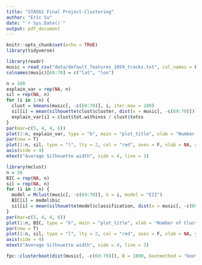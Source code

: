 ```yaml
---
title: "STA561 Final Project-Clustering"
author: "Eric Su"
date: "`r Sys.Date()`"
output: pdf_document
---
```


```r
knitr::opts_chunk$set(echo = TRUE)
library(tidyverse)
```

```r
library(readr)
music = read_csv("data/default_features_1059_tracks.txt", col_names = FALSE)
colnames(music)[69:70] = c("lat", "lon")
```

```r
n = 100
explain_var = rep(NA, n)
sil = rep(NA, n)
for (i in 1:n) {
  clust = kmeans(music[, -c(69:70)], i, iter.max = 100)
  sil[i] = mean(silhouette(clust$cluster, dist(x = music[, -c(69:70)])))
  explain_var[i] = clust$tot.withinss / clust$totss
}
par(mar=c(5, 4, 4, 6))
plot(1:n, explain_var, type = "b", main = "plot_title", xlab = "Number of Clusters", ylab = "Within groups sum of squares")
par(new = T)
plot(1:n, sil, type = "l", lty = 2, col = "red", axes = F, xlab = NA, ylab = NA)
axis(side = 4)
mtext("Average Silhouette width", side = 4, line = 3)
```

```r
library(mclust)
n = 30
BIC = rep(NA, n)
sil = rep(NA, n)
for (i in 1:n) {
  model = Mclust(music[, -c(69:70)], G = i, model = "EII")
  BIC[i] = model$bic
  sil[i] = mean(silhouette(model$classification, dist(x = music[, -c(69:70)])))
}
par(mar=c(5, 4, 4, 6))
plot(1:n, BIC, type = "b", main = "plot_title", xlab = "Number of Clusters", ylab = "BIC")
par(new = T)
plot(1:n, sil, type = "l", lty = 2, col = "red", axes = F, xlab = NA, ylab = NA)
axis(side = 4)
mtext("Average Silhouette width", side = 4, line = 3)
```

```r
fpc::clusterboot(dist(music[, -c(69:70)]), B = 1000, bootmethod = "boot", clustermethod = kmeansCBI, k = 5, count = F)
```

